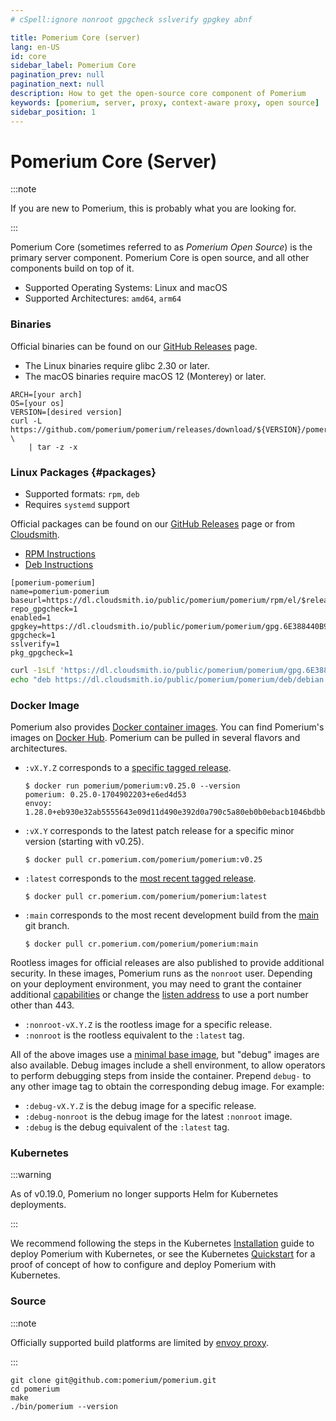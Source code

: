 ```yaml
---
# cSpell:ignore nonroot gpgcheck sslverify gpgkey abnf

title: Pomerium Core (server)
lang: en-US
id: core
sidebar_label: Pomerium Core
pagination_prev: null
pagination_next: null
description: How to get the open-source core component of Pomerium
keywords: [pomerium, server, proxy, context-aware proxy, open source]
sidebar_position: 1
---
```



# Pomerium Core (Server)

:::note

If you are new to Pomerium, this is probably what you are looking for.

:::

Pomerium Core (sometimes referred to as _Pomerium Open Source_) is the primary server component. Pomerium Core is open source, and all other components build on top of it.

- Supported Operating Systems: Linux and macOS
- Supported Architectures: `amd64`, `arm64`

### Binaries

Official binaries can be found on our [GitHub Releases](https://github.com/pomerium/pomerium/releases) page.

- The Linux binaries require glibc 2.30 or later.
- The macOS binaries require macOS 12 (Monterey) or later.

```shell
ARCH=[your arch]
OS=[your os]
VERSION=[desired version]
curl -L https://github.com/pomerium/pomerium/releases/download/${VERSION}/pomerium-${OS}-${ARCH}.tar.gz \
    | tar -z -x
```

### Linux Packages {#packages}

- Supported formats: `rpm`, `deb`
- Requires `systemd` support

Official packages can be found on our [GitHub Releases](https://github.com/pomerium/pomerium/releases) page or from [Cloudsmith](https://cloudsmith.io/~pomerium/repos/pomerium/packages/).

- [RPM Instructions](https://cloudsmith.io/~pomerium/repos/pomerium/setup/#formats-rpm)
- [Deb Instructions](https://cloudsmith.io/~pomerium/repos/pomerium/setup/#formats-deb)

<Tabs>

<TabItem value="yum" label="Yum">

```abnf title="/etc/yum.repos.d/pomerium-pomerium.repo"
[pomerium-pomerium]
name=pomerium-pomerium
baseurl=https://dl.cloudsmith.io/public/pomerium/pomerium/rpm/el/$releasever/$basearch
repo_gpgcheck=1
enabled=1
gpgkey=https://dl.cloudsmith.io/public/pomerium/pomerium/gpg.6E388440B94E1407.key
gpgcheck=1
sslverify=1
pkg_gpgcheck=1
```

</TabItem>
<TabItem value="deb" label="Deb">

```bash
curl -1sLf 'https://dl.cloudsmith.io/public/pomerium/pomerium/gpg.6E388440B94E1407.key' | apt-key add -
echo "deb https://dl.cloudsmith.io/public/pomerium/pomerium/deb/debian buster main" > /etc/apt/sources.list.d/pomerium-pomerium.list
```

</TabItem>
</Tabs>

### Docker Image

Pomerium also provides [Docker container images](https://www.docker.com/resources/what-container). You can find Pomerium's images on [Docker Hub](https://hub.docker.com/r/pomerium/pomerium). Pomerium can be pulled in several flavors and architectures.

- `:vX.Y.Z` corresponds to a [specific tagged release](https://github.com/pomerium/pomerium/tags).

  ```shell-session
  $ docker run pomerium/pomerium:v0.25.0 --version
  pomerium: 0.25.0-1704902203+e6ed4d53
  envoy: 1.28.0+eb930e32ab5555643e09d11d490e392d0a790c5a80eb0b0ebacb1046bdbb114d
  ```

- `:vX.Y` corresponds to the latest patch release for a specific minor version (starting with v0.25).

  ```shell-session
  $ docker pull cr.pomerium.com/pomerium/pomerium:v0.25
  ```

- `:latest` corresponds to the [most recent tagged release](https://github.com/pomerium/pomerium/releases/latest).

  ```shell-session
  $ docker pull cr.pomerium.com/pomerium/pomerium:latest
  ```

- `:main` corresponds to the most recent development build from the [main](https://github.com/pomerium/pomerium/tree/main) git branch.

  ```shell-session
  $ docker pull cr.pomerium.com/pomerium/pomerium:main
  ```

Rootless images for official releases are also published to provide additional security. In these images, Pomerium runs as the `nonroot` user. Depending on your deployment environment, you may need to grant the container additional [capabilities](https://linux-audit.com/linux-capabilities-hardening-linux-binaries-by-removing-setuid/) or change the [listen address](/docs/reference/address) to use a port number other than 443.

- `:nonroot-vX.Y.Z` is the rootless image for a specific release.
- `:nonroot` is the rootless equivalent to the `:latest` tag.

All of the above images use a [minimal base image](https://github.com/GoogleContainerTools/distroless#readme), but "debug" images are also available. Debug images include a shell environment, to allow operators to perform debugging steps from inside the container. Prepend `debug-` to any other image tag to obtain the corresponding debug image. For example:

- `:debug-vX.Y.Z` is the debug image for a specific release.
- `:debug-nonroot` is the debug image for the latest `:nonroot` image.
- `:debug` is the debug equivalent of the `:latest` tag.

### Kubernetes

:::warning

As of v0.19.0, Pomerium no longer supports Helm for Kubernetes deployments.

:::

We recommend following the steps in the Kubernetes [Installation](/docs/k8s/install) guide to deploy Pomerium with Kubernetes, or see the Kubernetes [Quickstart](/docs/k8s/quickstart) for a proof of concept of how to configure and deploy Pomerium with Kubernetes.

### Source

:::note

Officially supported build platforms are limited by [envoy proxy](https://www.envoyproxy.io/).

:::

```shell
git clone git@github.com:pomerium/pomerium.git
cd pomerium
make
./bin/pomerium --version
```
